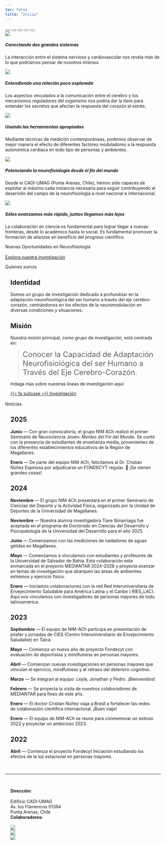 ```yaml
---
toc: false
title: "Inicio"
---
```


```{=html}
<div id="homeCarousel" class="carousel slide carousel-fade subnavbar-image column-screen" data-bs-ride="carousel">
  <div class="carousel-indicators">
    <button type="button" data-bs-target="#homeCarousel" data-bs-slide-to="0" class="active" aria-current="true" aria-label="Slide 1"></button>
    <button type="button" data-bs-target="#homeCarousel" data-bs-slide-to="1" aria-label="Slide 2"></button>
    <button type="button" data-bs-target="#homeCarousel" data-bs-slide-to="2" aria-label="Slide 3"></button>
    <button type="button" data-bs-target="#homeCarousel" data-bs-slide-to="3" aria-label="Slide 4"></button>
    <button type="button" data-bs-target="#homeCarousel" data-bs-slide-to="4" aria-label="Slide 5"></button>
  </div>
  <div class="carousel-inner">
    <div class="carousel-item active">
      <img class="img-carousel" src="images/home/carousel-1.jpeg">
      <div class="carousel-caption d-none d-md-block">
        <h5>Conectando dos grandes sistemas</h5>
        <p>La interacción entre el sistema nervioso y cardiovascular nos 
        revela más de lo que podríamos pensar de nosotros mismos.</p>
      </div>
    </div>
    <div class="carousel-item"> 
      <img class="img-carousel" src="images/home/carousel-2.jpeg">
      <div class="carousel-caption d-none d-md-block">
        <h5>Entendiendo una relación poco explorada</h5>
        <p>Los aspectos vinculados a la comunicación entre el cerebro y 
        los mecanismos reguladores del organismo nos podría dar la llave
        para entender los secretos que afectan la respuesta del corazón
        al estrés.</p>
      </div>
    </div>
    <div class="carousel-item">
      <img class="img-carousel" src="images/home/carousel-3.jpeg">
      <div class="carousel-caption d-none d-md-block">
        <h5>Usando las herramientas apropiadas</h5>
        <p>Mediante técnicas de medición contemporáneas, podemos observar
        de mejor manera el efecto de diferentes factores moduladores a la
        respuesta autonómica cardíaca en todo tipo de personas y ambientes.</p>
      </div>
    </div>
    <div class="carousel-item">
      <img class="img-carousel" src="images/home/carousel-4.jpeg">
      <div class="carousel-caption d-none d-md-block">
        <h5>Potenciando la neurofisiología desde el fin del mundo</h5>
        <p>Desde el CADI-UMAG (Punta Arenas, Chile), hemos sido capaces
        de explotar al máximo cada instancia necesaria para seguir contribuyendo
        al desarrollo del campo de la neurofisiología a nivel nacional e
        internacional.</p>
      </div>
    </div>
    <div class="carousel-item">
      <img class="img-carousel" src="images/home/carousel-5.jpeg">
      <div class="carousel-caption d-none d-md-block">
        <h5>Sólos avanzamos más rápido, juntos llegamos más lejos</h5>
        <p>La colaboración en ciencia es fundamental para lograr llegar a nuevas
        fronteras, desde lo académico hasta lo social. Es fundamental promover
        la formación de alianzas en beneficio del progreso científico.</p>
      </div>
    </div>
  </div>
  <div class="text-light position-absolute top-50 translate-middle-y px-5" style="z-index:5;">
    <div class="display-5">Nuevas Oportunidades en Neurofisiología</div>
    <br>
    <a class="btn btn-light" href="investigacion.html" role="button">Explora nuestra investigación</a>
  </div>
</div> 
```

::: {.display-5 .column-page}
Quienes somos
:::

:::: {.grid .column-screen-inset style="--bs-columns: 6; margin-left: 17px !important; margin-right: 17px !important; margin-bottom: 17px !important;"}
::: {.g-col-6 .g-col-sm-4 .g-start-sm-2}
## Identidad

Somos un grupo de investigación dedicado a profundizar en la adaptación neurofisiológica del ser humano a través del eje cerebro-corazón, centrándonos en los efectos de la neuromodulación en diversas condiciones y situaciones.

## Misión

Nuestra misión principal, como grupo de investigación, está centrada en: 

> [Conocer la Capacidad de Adaptación Neurofisiológica del ser Humano a Través del Eje Cerebro-Corazón.]{style="font-size: 1.5rem;"}

Indaga más sobre nuestras líneas de investigación aquí:

<a class="btn btn-outline-primary" style="width:100%;" href="investigacion.html">{{< fa suitcase >}} Investigación</a> 
:::
::::

::: {.display-5 .column-page}
Noticias
:::

:::: {.grid .column-screen-inset style="--bs-columns: 6; margin-left: 17px !important; margin-right: 17px !important; margin-bottom: 17px !important;"}
::: {.g-col-6 .g-col-sm-4 .g-start-sm-2}
## 2025

**Junio** --- Con gran convocatoria, el grupo NIM ACh realizó el primer Seminario de Neurociencia Joven: _Mentes del Fin del Mundo_. Se contó con la presencia de estudiantes de enseñanza media, provenientes de los diferentes establecimientos educativos de la Región de Magallanes.

**Enero** --- De parte del equipo NIM ACh, felicitamos al Dr. Cristian Núñez Espinosa por adjudicarse un FONDECYT regular. 🍾 ¡Se vienen grandes cosas!


## 2024

**Noviembre** --- El grupo NIM ACh presentará en el primer Seminario de Ciencias del Deporte y la Actividad Física, organizado por la Unidad de Deportes de la Universidad de Magallanes.

**Noviembre** --- Nuestra alumna investigadora Tiare Ibinarriaga fue aceptada en el programa de Doctorado en Ciencias del Desarrollo y Psicopatología de la Universidad del Desarrollo para el año 2025.

**Junio** --- Comenzamos con las mediciones de nadadores de aguas gélidas en Magallanes.

**Mayo** --- Comenzamos a vincularnos con estudiantes y profesores de la Universidad de Salvador de Bahia. Esta colaboración esta enmarcada en el proyecto MEDIANTAR 2024-2028 y proyecta avanzar en temas de investigación que abarquen las áreas de ambientes extremos y ejercicio físico.

**Enero** --- Iniciamos colaboraciones con la red Red Interuniversitaria de Envejecimiento Saludable para América Latina y el Caribe ( RIES_LAC). Aquí nos vinculamos con investigadores de personas mayores de todo latinoamérica.

## 2023

**Septiembre** --- El equipo de NIM-ACh participa en presentación de póster y jornadas de CIES (Centro Interuniversitario de Envejecimiento Saludable) en Talca.

**Mayo** --- Comienza un nuevo año de proyecto Fondecyt con evaluación de deportistas y mindfulness en personas mayores.

**Abril** --- Comienzan nuevas investigaciones en personas mayores que vinculan el ejercicio, mindfulness y el retraso del deterioro cognitivo.

**Marzo** --- Se integran al equipo: Leyla, Jonathan y Pedro. ¡Bienvenidos!

**Febrero** --- Se proyecta la visita de nuestros colaboradores de MEDIANTAR para fines de este año.

**Enero** --- El doctor Cristian Núñez viaja a Brasil a fortalecer las redes de colaboración científica internacional. ¡Buen viaje!

**Enero** --- El equipo de NIM-ACh se reune para conmemorar un exitoso 2022 y proyectar un ambicioso 2023.

## 2022

**Abril** --- Comienza el proyecto Fondecyt Iniciación estudiando los efectos de la luz estacional en personas mayores.
:::
::::

<br>

<hr class="column-screen-inset">

<br>

```{=html}
<div class="grid column-screen-inset" style="--bs-columns: 4; margin-left: 17px !important; margin-right: 17px !important;">
  <div class="g-col-4 g-col-md-1">
    <div>
    <strong>Dirección</strong>:<br>
    <br>
    Edificio CADI-UMAG<br>
    Av. los Flamencos 01364<br>
    Punta Arenas, Chile<br>
    </div>
  </div>
  
  <div class="g-col-4 g-col-md-3">
  <strong>Colaboradores:</strong>
  <br>
  <br>
    <div class="grid justify-content-center mx-auto gap-2" style="--bs-columns: 12; --bs-rows: 2;">
      <div class="g-col-12 g-col-sm-4 my-auto mx-auto">
        <img src="images/partners/mediantar.png" style="max-height: 8em; width: auto;">
      </div>
      
      <div class="g-col-12 g-col-sm-4 my-auto mx-auto">
        <img src="images/partners/habitat.png" style="max-height: 8em; width: auto;">
      </div>
      
      <div class="g-col-12 g-col-sm-4 my-auto mx-auto">
        <img src="images/partners/cies.png" style="max-height: 8em; width: auto;">
      </div>
    </div>
  </div>
</div>
```
